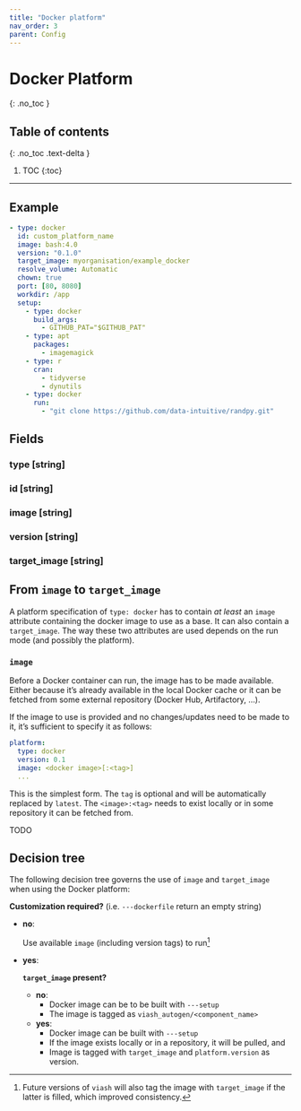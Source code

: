 ```yaml
---
title: "Docker platform"
nav_order: 3
parent: Config
---
```


# Docker Platform
{: .no_toc }

## Table of contents
{: .no_toc .text-delta }

1. TOC
{:toc}

---


## Example

```yaml
- type: docker
  id: custom_platform_name
  image: bash:4.0
  version: "0.1.0"
  target_image: myorganisation/example_docker
  resolve_volume: Automatic
  chown: true
  port: [80, 8080]
  workdir: /app
  setup:
    - type: docker
      build_args: 
        - GITHUB_PAT="$GITHUB_PAT"
    - type: apt
      packages:
        - imagemagick
    - type: r
      cran:
        - tidyverse
        - dynutils
    - type: docker
      run: 
        - "git clone https://github.com/data-intuitive/randpy.git"
```

## Fields

### type [string] {#type}

### id [string] {#id}

### image [string] {#image}

### version [string] {#version}

### target_image [string] {#target_image}

## From `image` to `target_image`

A platform specification of `type: docker` has to contain _at least_ an `image` attribute containing the docker image to use as a base. It can also contain a `target_image`. The way these two attributes are used depends on the run mode (and possibly the platform).

### `image`

Before a Docker container can run, the image has to be made available. Either because it's already available in the local Docker cache or it can be fetched from some external repository (Docker Hub, Artifactory, ...).

If the image to use is provided and no changes/updates need to be made to it, it's sufficient to specify it as follows:

```yaml
platform:
  type: docker
  version: 0.1
  image: <docker image>[:<tag>]
  ...
```

This is the simplest form. The `tag` is optional and will be automatically replaced by `latest`. The `<image>:<tag>` needs to exist locally or in some repository it can be fetched from.

TODO

## Decision tree

The following decision tree governs the use of `image` and `target_image` when using the Docker platform:

__Customization required?__ (i.e. `---dockerfile` return an empty string)

- __no__:

  Use available `image` (including version tags) to run[^1]

- __yes__:

  __`target_image` present?__
  - __no__:
    - Docker image can be to be built with `---setup`
    - The image is tagged as `viash_autogen/<component_name>`
  - __yes__:
    - Docker image can be built with `---setup`
    - If the image exists locally or in a repository, it will be pulled, and
    - Image is tagged with `target_image` and `platform.version` as version.

[^1]: Future versions of `viash` will also tag the image with `target_image` if the latter is filled, which improved consistency.


